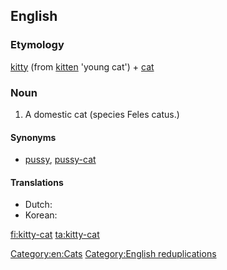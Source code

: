 ==English==

===Etymology===
[[kitty]] (from [[kitten]] 'young cat') + [[cat]]

===Noun===
{{en-noun|sg=[[kitty]]-[[cat]]}}

# {{colloquial|usually|childish}} A domestic cat (species Feles catus.)

====Synonyms====
* [[pussy]], [[pussy-cat]]

====Translations====
* Dutch: {{t|nl|kattepoes}}
* Korean: {{trreq|ko}}

[[Category:en:Cats]]
[[Category:English reduplications]]

[[fi:kitty-cat]]
[[ta:kitty-cat]]